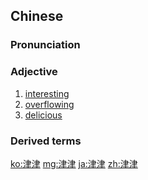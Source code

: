 ==Chinese==
{{zh-forms}}

===Pronunciation===
{{zh-pron
|m=jīnjīn
|cat=a
}}

===Adjective===
{{zh-adj}}

# [[interesting]]
# [[overflowing]]
# [[delicious]]

===Derived terms===
{{zh-der|津津樂道|津津有味}}

[[ko:津津]]
[[mg:津津]]
[[ja:津津]]
[[zh:津津]]